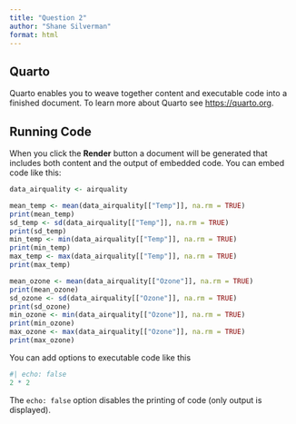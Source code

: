 ```yaml
---
title: "Question 2"
author: "Shane Silverman"
format: html
---
```


## Quarto

Quarto enables you to weave together content and executable code into a finished document. To learn more about Quarto see <https://quarto.org>.

## Running Code

When you click the **Render** button a document will be generated that includes both content and the output of embedded code. You can embed code like this:

```r
data_airquality <- airquality

mean_temp <- mean(data_airquality[["Temp"]], na.rm = TRUE)
print(mean_temp)
sd_temp <- sd(data_airquality[["Temp"]], na.rm = TRUE)
print(sd_temp)
min_temp <- min(data_airquality[["Temp"]], na.rm = TRUE)
print(min_temp)
max_temp <- max(data_airquality[["Temp"]], na.rm = TRUE)
print(max_temp)

mean_ozone <- mean(data_airquality[["Ozone"]], na.rm = TRUE)
print(mean_ozone)
sd_ozone <- sd(data_airquality[["Ozone"]], na.rm = TRUE)
print(sd_ozone)
min_ozone <- min(data_airquality[["Ozone"]], na.rm = TRUE)
print(min_ozone)
max_ozone <- max(data_airquality[["Ozone"]], na.rm = TRUE)
print(max_ozone)

```

You can add options to executable code like this 

```r
#| echo: false
2 * 2
```

The `echo: false` option disables the printing of code (only output is displayed).
